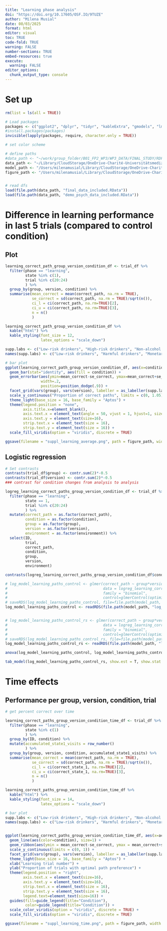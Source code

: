 ```yaml
---
title: "Learning phase analysis"
doi: "https://doi.org/10.17605/OSF.IO/9TUZE"
author: "Milena Musial"
date: 08/03/2025
format: html
editor: visual
toc: TRUE
code-fold: TRUE
warning: FALSE
number-sections: TRUE
embed-resources: true
execute: 
  warning: FALSE
editor_options: 
  chunk_output_type: console
---
```


# Set up

```r
rm(list = ls(all = TRUE))

# Load packages
packages <- c("ggplot2", "dplyr", "tidyr", "kableExtra", "gmodels", "lme4", "sjPlot", "viridis", "forcats", "lmerTest", "car")
#install.packages(packages)
invisible(lapply(packages, require, character.only = TRUE))

# set color scheme

# define paths
#data_path <- "~/work/group_folder/B01_FP2_WP3/WP3_DATA/FINAL_STUDY/RDFs"
data_path <- "~/Library/CloudStorage/OneDrive-Charité-UniversitätsmedizinBerlin/PhD/04_B01/WP3/WP3_DATA/FINAL_STUDY/RDFs"
model_path <- "/Users/milenamusial/Library/CloudStorage/OneDrive-Charité-UniversitätsmedizinBerlin/PhD/04_B01/WP3/WP3_DATA/FINAL_STUDY/model_objects"
figure_path <- "/Users/milenamusial/Library/CloudStorage/OneDrive-Charité-UniversitätsmedizinBerlin/PhD/04_B01/WP3/Project_Docs/Figures"


# read dfs
load(file.path(data_path, "final_data_included.RData"))
load(file.path(data_path, "demo_psych_data_included.RData"))

```

# Difference in learning performance in last 5 trials (compared to control condition)

## Plot

```r
learning_correct_path_group_version_condition_df <- trial_df %>%
  filter(phase == "learning",
         state %in% c(1),
         trial %in% c(20:24)
         ) %>%
  group_by(group, version, condition) %>%
  summarise(mean_correct = mean(correct_path, na.rm = TRUE),
            se_correct = sd(correct_path, na.rm = TRUE)/sqrt(n()),
            ci_l = ci(correct_path, na.rm=TRUE)[2],
            ci_u = ci(correct_path, na.rm=TRUE)[3],
            n = n()
            )

learning_correct_path_group_version_condition_df %>%
  kable("html") %>%
  kable_styling(font_size = 12,
                latex_options = "scale_down")
```

```r
supp.labs <- c("Low-risk drinkers", "High-risk drinkers", "Non-alcohol context", "Alcohol context")
names(supp.labs) <- c("Low-risk drinkers", "Harmful drinkers", "Monetary version", "Alcohol version")

# bar plot
ggplot(learning_correct_path_group_version_condition_df, aes(x=condition, y=mean_correct)) +
  geom_bar(stat="identity", aes(fill = condition)) +
  geom_errorbar(aes(ymin=mean_correct-se_correct, ymax=mean_correct+se_correct),
                width=.2,
                position=position_dodge(.9)) +
  facet_grid(vars(group), vars(version), labeller = as_labeller(supp.labs)) +
  scale_y_continuous("Proportion of correct paths", limits = c(0, 1.05)) +
  theme_light(base_size = 16, base_family = "Aptos") +
  theme(legend.position = "none",
        axis.title.x=element_blank(),
        axis.text.x = element_text(angle = 50, vjust = 1, hjust=1, size=16),
        axis.text.y = element_text(size=16),
        strip.text.x = element_text(size = 16),
        strip.text.y = element_text(size = 16)) +
  scale_fill_viridis(option = "viridis", discrete = TRUE)

ggsave(filename = "suppl_learning_average.png", path = figure_path, width = 8, height = 6, device='png', dpi=600)
```

<!-- ## Performance per environment -->

<!-- ```{r} -->

<!-- learning_paths_group_version_environment_df <- trial_df %>% -->

<!--   mutate(group = as.factor(group), -->

<!--          version = as.factor(version), -->

<!--          environment = as.character(environment), -->

<!--          environment = case_match(environment, -->

<!--                                   "alternative" ~ "Alternative bar", -->

<!--                                   "blue floral" ~ "Blue floral apartment", -->

<!--                                   "brauhaus" ~ "Brauhaus", -->

<!--                                   "fancy green" ~ "Fancy green bar", -->

<!--                                   "hip purple" ~ "Hip purple bar", -->

<!--                                   "messy green" ~ "Messy green apartment", -->

<!--                                   "orange tile" ~ "Orange tile apartment", -->

<!--                                   "red brown" ~ "Red brown apartment", -->

<!--                                   "sports bar" ~ "Sports bar", -->

<!--                                   "white modern" ~ "White modern apartment"), -->

<!--          environment=factor(environment, levels=c("Blue floral apartment", "Messy green apartment", "Orange tile apartment", "Red brown apartment", "White modern apartment",  -->

<!--                                                   "Alternative bar", "Brauhaus", "Fancy green bar", "Hip purple bar","Sports bar"))) %>% -->

<!--   filter(phase == "learning", -->

<!--          state %in% c(1) -->

<!--          ) %>% -->

<!--   group_by(environment) %>% -->

<!--   summarise(mean_correct_paths = mean(correct_path, na.rm = TRUE), -->

<!--             se_correct = sd(correct_path, na.rm = TRUE)/sqrt(n()), -->

<!--             ci_l = ci(correct_path, na.rm=TRUE)[2], -->

<!--             ci_u = ci(correct_path, na.rm=TRUE)[3], -->

<!--             n = n() -->

<!--             ) -->

<!-- learning_paths_group_version_environment_df %>% -->

<!--   kable("html") %>% -->

<!--   kable_styling(font_size = 14, -->

<!--                 latex_options = "scale_down") -->

<!-- ``` -->

<!-- ```{r} -->

<!-- # bar plot -->

<!-- ggplot(learning_paths_group_version_environment_df, aes(x=environment, y=mean_correct_paths*100, fill=environment)) + -->

<!--   geom_bar(stat="identity", aes(fill=environment), position=position_dodge()) + -->

<!--   geom_errorbar(aes(ymin=ci_l*100, ymax=ci_u*100), width=.2, position=position_dodge(.9)) + -->

<!--   scale_y_continuous(limits = c(0, 105)) + -->

<!--   #facet_grid(vars(group), vars(version), scales = "free_x") + -->

<!--   xlab("Environment") + -->

<!--   ylab("% Correct paths") + -->

<!--   theme_light(base_size = 16) + -->

<!--   theme(legend.position = "none",, -->

<!--         axis.text.x = element_text(angle = 50, vjust = 1, hjust=1)) + -->

<!--   scale_fill_viridis(option = "turbo", discrete = TRUE) -->

<!-- ``` -->

<!-- ## Performance per group, version, condition, environment -->

<!-- ```{r} -->

<!-- learning_paths_group_condition_environment_df <- trial_df %>% -->

<!--   mutate(group = as.factor(group), -->

<!--          version = as.factor(version), -->

<!--          environment = as.character(environment), -->

<!--          environment = case_match(environment, -->

<!--                                   "alternative" ~ "Alternative bar", -->

<!--                                   "blue floral" ~ "Blue floral apartment", -->

<!--                                   "brauhaus" ~ "Brauhaus", -->

<!--                                   "fancy green" ~ "Fancy green bar", -->

<!--                                   "hip purple" ~ "Hip purple bar", -->

<!--                                   "messy green" ~ "Messy green apartment", -->

<!--                                   "orange tile" ~ "Orange tile apartment", -->

<!--                                   "red brown" ~ "Red brown apartment", -->

<!--                                   "sports bar" ~ "Sports bar", -->

<!--                                   "white modern" ~ "White modern apartment"), -->

<!--          environment=factor(environment, levels=c("Blue floral apartment", "Messy green apartment", "Orange tile apartment", "Red brown apartment", "White modern apartment",  -->

<!--                                                   "Alternative bar", "Brauhaus", "Fancy green bar", "Hip purple bar","Sports bar"))) %>% -->

<!--   filter(phase == "learning", -->

<!--          state %in% c(1) -->

<!--          ) %>% -->

<!--   group_by(version, group, environment, condition) %>% -->

<!--   summarise(mean_correct_paths = mean(correct_path, na.rm = TRUE), -->

<!--             se_correct = sd(correct_path, na.rm = TRUE)/sqrt(n()), -->

<!--             ci_l = ci(correct_path, na.rm=TRUE)[2], -->

<!--             ci_u = ci(correct_path, na.rm=TRUE)[3], -->

<!--             n = n() -->

<!--             ) -->

<!-- learning_paths_group_version_environment_df %>% -->

<!--   kable("html") %>% -->

<!--   kable_styling(font_size = 14, -->

<!--                 latex_options = "scale_down") -->

<!-- ``` -->

<!-- ```{r} -->

<!-- # bar plot -->

<!-- ggplot(learning_paths_group_condition_environment_df, aes(x=environment, y=mean_correct_paths*100, fill=condition)) + -->

<!--   geom_bar(stat="identity", aes(fill=condition), position=position_dodge()) + -->

<!--   geom_errorbar(aes(ymin=ci_l*100, ymax=ci_u*100), width=.2, position=position_dodge(.9)) + -->

<!--   scale_y_continuous(limits = c(0, 105)) + -->

<!--   facet_grid(vars(group), vars(version), scales = "free_x") + -->

<!--   xlab("Environment") + -->

<!--   ylab("% Correct paths") + -->

<!--   theme_light(base_size = 16) + -->

<!--   theme(axis.text.x = element_text(angle = 50, vjust = 1, hjust=1)) + -->

<!--   scale_fill_viridis(option = "viridis", discrete = TRUE) -->

<!-- ``` -->

## Logistic regression

```r
# Set contrasts
contrasts(trial_df$group) <- contr.sum(2)*-0.5
contrasts(trial_df$version) <- contr.sum(2)*-0.5
### contrast for condition changes from analysis to analysis

logreg_learning_correct_paths_group_version_condition_df <- trial_df %>%
  filter(phase == "learning",
         state == 1,
         trial %in% c(20:24)
         ) %>%
  mutate(correct_path = as.factor(correct_path),
         condition = as.factor(condition),
         group = as.factor(group),
         version = as.factor(version),
         environment = as.factor(environment)) %>%
  select(ID,
         trial,
         correct_path,
         condition,
         group,
         version,
         environment)
```

```r
contrasts(logreg_learning_correct_paths_group_version_condition_df$condition) <- contr.treatment(5, base = 5)

# log_model_learning_paths_control <- glmer(correct_path ~ group*version*condition + (1 | ID),
#                                           data = logreg_learning_correct_paths_group_version_condition_df,
#                                           family = "binomial",
#                                           control=glmerControl(optimizer="bobyqa", optCtrl=list(maxfun=1e6)))
# saveRDS(log_model_learning_paths_control, file=file.path(model_path, "log_model_learning_paths_control.rds"))
log_model_learning_paths_control <- readRDS(file.path(model_path, "log_model_learning_paths_control.rds"))


# log_model_learning_paths_control_rs <- glmer(correct_path ~ group*version*condition + (1 + condition | ID),
#                                           data = logreg_learning_correct_paths_group_version_condition_df,
#                                           family = "binomial",
#                                           control=glmerControl(optimizer="bobyqa", optCtrl=list(maxfun=1e6)))
# saveRDS(log_model_learning_paths_control_rs, file=file.path(model_path, "log_model_learning_paths_control_rs.rds"))
log_model_learning_paths_control_rs <- readRDS(file.path(model_path, "log_model_learning_paths_control_rs.rds"))

anova(log_model_learning_paths_control, log_model_learning_paths_control_rs)

tab_model(log_model_learning_paths_control_rs, show.est = T, show.stat = T, auto.label = FALSE, CSS = list(css.table = '+font-size: 14;'))
```

<!-- # Reaction times -->

<!-- ## RT in state 1 per condition -->

<!-- ### Plot -->

<!-- ```{r} -->

<!-- RT_state1_condition_df <- trial_df %>% -->

<!--   filter(phase == "learning", -->

<!--          state %in% c(1)) %>% -->

<!--   group_by(group, version, condition) %>% -->

<!--   summarise(mean_RT = mean(RT), -->

<!--             se_RT = sd(RT, na.rm = TRUE)/sqrt(n()), -->

<!--             ci_l = ci(RT, na.rm=TRUE)[2], -->

<!--             ci_u = ci(RT, na.rm=TRUE)[3]) -->

<!-- RT_state1_condition_df %>% -->

<!--   kable("html") %>% -->

<!--   kable_styling(font_size = 16, -->

<!--                 latex_options = "scale_down") -->

<!-- ``` -->

<!-- ```{r} -->

<!-- RT_state1_plotting_df <- trial_df %>% -->

<!--   filter(phase == "learning", -->

<!--          state %in% c(1)) -->

<!-- ggplot(RT_state1_plotting_df, aes(x=condition, y=RT, fill = condition)) + -->

<!--   geom_boxplot() + -->

<!--   scale_y_continuous(labels = scales::comma) + -->

<!--   facet_grid(vars(group), vars(version)) + -->

<!--   theme_light(base_size = 16) + -->

<!--   xlab("Phase") + -->

<!--   ylab("Reaction times") + -->

<!--   theme(legend.position = "none", -->

<!--         axis.title.x=element_blank(), -->

<!--         axis.text.x = element_text(angle = 50, vjust = 1, hjust=1)) + -->

<!--   scale_fill_viridis("Condition", option = "viridis", discrete = TRUE) -->

<!-- ``` -->

<!-- ### Linear regression -->

<!-- ```{r} -->

<!-- linreg_learning_state1_rt_df <- trial_df %>% -->

<!--   filter(phase == "learning", -->

<!--          state == 1 -->

<!--          ) %>% -->

<!--   mutate(condition = as.factor(condition), -->

<!--          group = as.factor(group), -->

<!--          version = as.factor(version), -->

<!--          environment = as.factor(environment)) %>% -->

<!--   select(ID, -->

<!--          RT, -->

<!--          condition, -->

<!--          group, -->

<!--          version, -->

<!--          environment) -->

<!-- ``` -->

<!-- ```{r} -->

<!-- # rt_learning_state1_model <- lmer(data = linreg_learning_state1_rt_df, -->

<!-- #                                  RT ~ group*version*condition + (1 | ID), -->

<!-- #                                  control=lmerControl(optimizer="bobyqa", optCtrl=list(maxfun=1e6)), -->

<!-- #                                  REML = FALSE) -->

<!-- # saveRDS(rt_learning_state1_model, file=file.path(model_path, "rt_learning_state1_model.rds")) -->

<!-- rt_learning_state1_model <- readRDS(file.path(model_path, "rt_learning_state1_model.rds")) -->

<!-- # rt_learning_state1_model_rs <- lmer(data = linreg_learning_state1_rt_df, -->

<!-- #                                  RT ~ group*version*condition + (1 + condition | ID), -->

<!-- #                                  control=lmerControl(optimizer="bobyqa", optCtrl=list(maxfun=1e6)), -->

<!-- #                                  REML = FALSE) -->

<!-- # saveRDS(rt_learning_state1_model_rs, file=file.path(model_path, "rt_learning_state1_model_rs.rds")) -->

<!-- rt_learning_state1_model_rs <- readRDS(file.path(model_path, "rt_learning_state1_model_rs.rds")) -->

<!-- anova(rt_learning_state1_model, rt_learning_state1_model_rs) -->

<!-- tab_model(rt_learning_state1_model_rs, show.est = T, show.stat = T, auto.label = FALSE, CSS = list(css.table = '+font-size: 14;')) -->

<!-- ``` -->

<!-- ## RT in all states per condition -->

<!-- ### Plot -->

<!-- ```{r} -->

<!-- RT_state1_condition_df <- trial_df %>% -->

<!--   filter(phase == "learning", -->

<!--          state %in% c(1,2,3)) %>% -->

<!--   group_by(group, version, condition) %>% -->

<!--   summarise(mean_RT = mean(RT), -->

<!--             se_RT = sd(RT, na.rm = TRUE)/sqrt(n()), -->

<!--             ci_l = ci(RT, na.rm=TRUE)[2], -->

<!--             ci_u = ci(RT, na.rm=TRUE)[3]) -->

<!-- RT_state1_condition_df %>% -->

<!--   kable("html") %>% -->

<!--   kable_styling(font_size = 16, -->

<!--                 latex_options = "scale_down") -->

<!-- ``` -->

<!-- ```{r} -->

<!-- RT_state1_plotting_df <- trial_df %>% -->

<!--   filter(phase == "learning", -->

<!--          state %in% c(1,2,3)) -->

<!-- ggplot(RT_state1_plotting_df, aes(x=condition, y=RT, fill = condition)) + -->

<!--   geom_boxplot() + -->

<!--   scale_y_continuous(labels = scales::comma) + -->

<!--   facet_grid(vars(group), vars(version)) + -->

<!--   theme_light(base_size = 16) + -->

<!--   ylab("Reaction times") + -->

<!--   theme(legend.position = "none", -->

<!--         axis.title.x=element_blank(), -->

<!--         axis.text.x = element_text(angle = 50, vjust = 1, hjust=1)) + -->

<!--   scale_fill_viridis("Condition", option = "viridis", discrete = TRUE) -->

<!-- ``` -->

<!-- ### Linear regression -->

<!-- ```{r} -->

<!-- linreg_learning_state123_rt_df <- trial_df %>% -->

<!--   filter(phase == "learning", -->

<!--          state %in% c(1,2,3) -->

<!--          ) %>% -->

<!--   mutate(condition = as.factor(condition), -->

<!--          group = as.factor(group), -->

<!--          version = as.factor(version), -->

<!--          environment = as.factor(environment)) %>% -->

<!--   select(ID, -->

<!--          RT, -->

<!--          condition, -->

<!--          group, -->

<!--          version, -->

<!--          environment) -->

<!-- ``` -->

<!-- ```{r} -->

<!-- # rt_learning_state123_model <- lmer(data = linreg_learning_state123_rt_df, -->

<!-- #                                  RT ~ group*version*condition + (1 | ID), -->

<!-- #                                  control=lmerControl(optimizer="bobyqa", optCtrl=list(maxfun=1e6)), -->

<!-- #                                  REML = FALSE) -->

<!-- # saveRDS(rt_learning_state123_model, file=file.path(model_path, "rt_learning_state123_model.rds")) -->

<!-- rt_learning_state123_model <- readRDS(file.path(model_path, "rt_learning_state123_model.rds")) -->

<!-- # rt_learning_state123_model_rs <- lmer(data = linreg_learning_state123_rt_df, -->

<!-- #                                  RT ~ group*version*condition + (1 + condition | ID), -->

<!-- #                                  control=lmerControl(optimizer="bobyqa", optCtrl=list(maxfun=1e6)), -->

<!-- #                                  REML = FALSE) -->

<!-- # saveRDS(rt_learning_state123_model_rs, file=file.path(model_path, "rt_learning_state123_model_rs.rds")) -->

<!-- rt_learning_state123_model_rs <- readRDS(file.path(model_path, "rt_learning_state123_model_rs.rds")) -->

<!-- anova(rt_learning_state123_model, rt_learning_state123_model_rs) -->

<!-- tab_model(rt_learning_state123_model_rs, show.est = T, show.stat = T, auto.label = FALSE, CSS = list(css.table = '+font-size: 14;')) -->

<!-- ``` -->

<!-- ## RT in state 1 - correct choice -->

<!-- ### Plot -->

<!-- ```{r} -->

<!-- RT_state1_condition_phase_correct_df <- trial_df %>% -->

<!--   filter(phase == "learning", -->

<!--          state %in% c(1)) %>% -->

<!--   group_by(group, version, condition, phase, correct) %>% -->

<!--   summarise(mean_RT = mean(RT), -->

<!--             se_RT = sd(RT, na.rm = TRUE)/sqrt(n()), -->

<!--             ci_l = ci(RT, na.rm=TRUE)[2], -->

<!--             ci_u = ci(RT, na.rm=TRUE)[3], -->

<!--             n = n()) -->

<!-- RT_state1_condition_phase_correct_df %>% -->

<!--   kable("html") %>% -->

<!--   kable_styling(font_size = 16, -->

<!--                 latex_options = "scale_down") -->

<!-- ``` -->

<!-- ```{r} -->

<!-- RT_state1_correct_df <- trial_df %>% -->

<!--   mutate(correct = as.factor(correct)) %>% -->

<!--   filter(phase == "learning", -->

<!--          state %in% c(1)) -->

<!-- ggplot(RT_state1_correct_df, aes(x=condition, y=RT, fill = correct)) + -->

<!--   geom_boxplot() + -->

<!--   scale_y_continuous(labels = scales::comma) + -->

<!--   facet_grid(vars(group), vars(version)) + -->

<!--   theme_light(base_size = 16) + -->

<!--   ylab("Reaction times") + -->

<!--   theme(axis.title.x=element_blank(), -->

<!--         axis.text.x = element_text(angle = 50, vjust = 1, hjust=1)) + -->

<!--   scale_fill_viridis("Correct", option = "magma", discrete = TRUE) -->

<!-- ``` -->

<!-- ### Linear regression -->

<!-- ```{r} -->

<!-- linreg_learning_state1_rt_correct_df <- trial_df %>% -->

<!--   filter(phase == "learning", -->

<!--          state == 1 -->

<!--          ) %>% -->

<!--   mutate(condition = as.factor(condition), -->

<!--          group = as.factor(group), -->

<!--          version = as.factor(version), -->

<!--          environment = as.factor(environment), -->

<!--          correct = as.factor(correct)) %>% -->

<!--   select(ID, -->

<!--          RT, -->

<!--          condition, -->

<!--          group, -->

<!--          version, -->

<!--          environment, -->

<!--          correct) -->

<!-- ``` -->

<!-- ```{r} -->

<!-- # rt_correct_learning_state1_model <- lmer(data = linreg_learning_state1_rt_correct_df, -->

<!-- #                                  RT ~ group*version*condition*correct + (1 | ID), -->

<!-- #                                  control=lmerControl(optimizer="bobyqa", optCtrl=list(maxfun=1e6)), -->

<!-- #                                  REML = FALSE) -->

<!-- # saveRDS(rt_correct_learning_state1_model, file=file.path(model_path, "rt_correct_learning_state1_model.rds")) -->

<!-- rt_correct_learning_state1_model <- readRDS(file.path(model_path, "rt_correct_learning_state1_model.rds")) -->

<!-- # rt_correct_learning_state1_model_rs <- lmer(data = linreg_learning_state1_rt_correct_df, -->

<!-- #                                  RT ~ group*version*condition*correct + (1 + condition | ID), -->

<!-- #                                  control=lmerControl(optimizer="bobyqa", optCtrl=list(maxfun=1e6)), -->

<!-- #                                  REML = FALSE) -->

<!-- # saveRDS(rt_correct_learning_state1_model_rs, file=file.path(model_path, "rt_correct_learning_state1_model_rs.rds")) -->

<!-- rt_correct_learning_state1_model_rs <- readRDS(file.path(model_path, "rt_correct_learning_state1_model_rs.rds")) -->

<!-- # rt_correct_learning_state1_model_rs2 <- lmer(data = linreg_learning_state1_rt_correct_df, -->

<!-- #                                  RT ~ group*version*condition*correct + (1 + condition + correct | ID), -->

<!-- #                                  control=lmerControl(optimizer="bobyqa", optCtrl=list(maxfun=1e6)), -->

<!-- #                                  REML = FALSE) -->

<!-- # saveRDS(rt_correct_learning_state1_model_rs2, file=file.path(model_path, "rt_correct_learning_state1_model_rs2.rds")) -->

<!-- rt_correct_learning_state1_model_rs2 <- readRDS(file.path(model_path, "rt_correct_learning_state1_model_rs2.rds")) -->

<!-- anova(rt_correct_learning_state1_model, rt_correct_learning_state1_model_rs, rt_correct_learning_state1_model_rs2) -->

<!-- tab_model(rt_correct_learning_state1_model_rs2, show.est = T, show.stat = T, auto.label = FALSE, CSS = list(css.table = '+font-size: 14;')) -->

<!-- ``` -->

<!-- ## RT in all states - correct choice -->

<!-- ### Plot -->

<!-- ```{r} -->

<!-- RT_state1_condition_phase_correct_df <- trial_df %>% -->

<!--   filter(phase == "learning", -->

<!--          state %in% c(1,2,3)) %>% -->

<!--   group_by(group, version, condition, phase, correct) %>% -->

<!--   summarise(mean_RT = mean(RT), -->

<!--             se_RT = sd(RT, na.rm = TRUE)/sqrt(n()), -->

<!--             ci_l = ci(RT, na.rm=TRUE)[2], -->

<!--             ci_u = ci(RT, na.rm=TRUE)[3], -->

<!--             n = n()) -->

<!-- RT_state1_condition_phase_correct_df %>% -->

<!--   kable("html") %>% -->

<!--   kable_styling(font_size = 16, -->

<!--                 latex_options = "scale_down") -->

<!-- ``` -->

<!-- ```{r} -->

<!-- RT_state1_correct_df <- trial_df %>% -->

<!--   mutate(correct = as.factor(correct)) %>% -->

<!--   filter(phase == "learning", -->

<!--          state %in% c(1,2,3)) -->

<!-- ggplot(RT_state1_correct_df, aes(x=condition, y=RT, fill = correct)) + -->

<!--   geom_boxplot() + -->

<!--   scale_y_continuous(labels = scales::comma) + -->

<!--   facet_grid(vars(group), vars(version)) + -->

<!--   theme_light(base_size = 16) + -->

<!--   ylab("Reaction times") + -->

<!--   theme(axis.title.x=element_blank(), -->

<!--         axis.text.x = element_text(angle = 50, vjust = 1, hjust=1)) + -->

<!--   scale_fill_viridis("Correct", option = "magma", discrete = TRUE) -->

<!-- ``` -->

<!-- ### Linear regression -->

<!-- ```{r} -->

<!-- linreg_learning_state123_rt_correct_df <- trial_df %>% -->

<!--   filter(phase == "learning", -->

<!--          state%in% c(1,2,3) -->

<!--          ) %>% -->

<!--   mutate(condition = as.factor(condition), -->

<!--          group = as.factor(group), -->

<!--          version = as.factor(version), -->

<!--          environment = as.factor(environment), -->

<!--          correct = as.factor(correct)) %>% -->

<!--   select(ID, -->

<!--          RT, -->

<!--          condition, -->

<!--          group, -->

<!--          version, -->

<!--          environment, -->

<!--          correct) -->

<!-- ``` -->

<!-- ```{r} -->

<!-- # rt_correct_learning_state123_model <- lmer(data = linreg_learning_state123_rt_correct_df, -->

<!-- #                                  RT ~ group*version*condition*correct + (1 | ID), -->

<!-- #                                  control=lmerControl(optimizer="bobyqa", optCtrl=list(maxfun=1e6)), -->

<!-- #                                  REML = FALSE) -->

<!-- # saveRDS(rt_correct_learning_state123_model, file=file.path(model_path, "rt_correct_learning_state123_model.rds")) -->

<!-- rt_correct_learning_state123_model <- readRDS(file.path(model_path, "rt_correct_learning_state123_model.rds")) -->

<!-- # rt_correct_learning_state123_model_rs <- lmer(data = linreg_learning_state123_rt_correct_df, -->

<!-- #                                  RT ~ group*version*condition*correct + (1 + condition | ID), -->

<!-- #                                  control=lmerControl(optimizer="bobyqa", optCtrl=list(maxfun=1e6)), -->

<!-- #                                  REML = FALSE) -->

<!-- # saveRDS(rt_correct_learning_state123_model_rs, file=file.path(model_path, "rt_correct_learning_state123_model_rs.rds")) -->

<!-- rt_correct_learning_state123_model_rs <- readRDS(file.path(model_path, "rt_correct_learning_state123_model_rs.rds")) -->

<!-- # rt_correct_learning_state123_model_rs2 <- lmer(data = linreg_learning_state123_rt_correct_df, -->

<!-- #                                  RT ~ group*version*condition*correct + (1 + condition + correct | ID), -->

<!-- #                                  control=lmerControl(optimizer="bobyqa", optCtrl=list(maxfun=1e6)), -->

<!-- #                                  REML = FALSE) -->

<!-- # saveRDS(rt_correct_learning_state123_model_rs2, file=file.path(model_path, "rt_correct_learning_state123_model_rs2.rds")) -->

<!-- rt_correct_learning_state123_model_rs2 <- readRDS(file.path(model_path, "rt_correct_learning_state123_model_rs2.rds")) -->

<!-- anova(rt_correct_learning_state123_model, rt_correct_learning_state123_model_rs, rt_correct_learning_state123_model_rs2) -->

<!-- tab_model(rt_correct_learning_state123_model_rs2, show.est = T, show.stat = T, auto.label = FALSE, CSS = list(css.table = '+font-size: 14;')) -->

<!-- ``` -->

# Time effects

## Performance per group, version, condition, trial

```r

# get percent correct over time

learning_correct_paths_group_version_condition_time_df <- trial_df %>%
  filter(phase == "learning",
         state %in% c(1)
         ) %>%
  group_by(ID, condition) %>%
  mutate(accumulated_state1_visits = row_number()
         ) %>%
  group_by(group, version, condition, accumulated_state1_visits) %>%
  summarise(mean_correct = mean(correct_path, na.rm = TRUE),
            se_correct = sd(correct_path, na.rm = TRUE)/sqrt(n()),
            ci_l = ci(correct_state_1, na.rm=TRUE)[2],
            ci_u = ci(correct_state_1, na.rm=TRUE)[3],
            n = n()
            )

learning_correct_paths_group_version_condition_time_df %>%
  kable("html") %>%
  kable_styling(font_size = 14,
                latex_options = "scale_down")

```

```r
# bar plot
supp.labs <- c("Low-risk drinkers", "High-risk drinkers", "Non-alcohol context", "Alcohol context")
names(supp.labs) <- c("Low-risk drinkers", "Harmful drinkers", "Monetary version", "Alcohol version")


ggplot(learning_correct_paths_group_version_condition_time_df, aes(x=accumulated_state1_visits+4, y=mean_correct)) +
  geom_line(aes(color=condition), size=1) +
  geom_ribbon(aes(ymin = mean_correct-se_correct, ymax = mean_correct+se_correct, fill = condition), alpha = 0.2) +
  scale_y_continuous(limits = c(0, 1)) +
  facet_grid(vars(group), vars(version), labeller = as_labeller(supp.labs)) +
  theme_light(base_size = 16, base_family = "Aptos") +
  xlab("Learning trial number") +
  ylab("Proportion of trials with optimal path preference") +
  theme(legend.position = "right",
        axis.text.x = element_text(size=16),
        axis.text.y = element_text(size=16),
        strip.text.x = element_text(size = 16),
        strip.text.y = element_text(size = 16),
        legend.text=element_text(size=16)) +
  guides(fill=guide_legend(title="Condition"),
         color=guide_legend(title="Condition")) +
  scale_color_viridis(option = "viridis", discrete = TRUE) +
  scale_fill_viridis(option = "viridis", discrete = TRUE)

ggsave(filename = "suppl_learning_time.png", path = figure_path, width = 11, height = 6, device='png', dpi=600)
```
